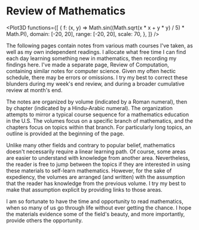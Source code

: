 
# Review of Mathematics

<Plot3D
	functions={[
		{
			f: (x, y) => Math.sin((Math.sqrt(x * x + y * y) / 5) * Math.PI),
			domain: [-20, 20],
			range: [-20, 20],
			scale: 70,
		},
	]}
/>

The following pages contain notes from various math courses I've taken, as
well as my own independent readings. I allocate what free time I can find
each day learning something new in mathematics, then recording my findings
here. I've made a separate page, Review of Computation, containing similar
notes for computer science. Given my often hectic schedule, there may be
errors or omissions. I try my best to correct these blunders during my
week's end review, and during a broader cumulative review at month's end.

The notes are organized by volume (indicated by a Roman numeral), then by
chapter (indicated by a Hindu-Arabic numeral). The organization attempts to
mirror a typical course sequence for a mathematics education in the U.S.
The volumes focus on a specific branch of mathematics, and the chapters
focus on topics within that branch. For particularly long topics, an
outline is provided at the beginning of the page.

Unlike many other fields and contrary to popular belief, mathematics
doesn't necessarily require a linear learning path. Of course, some areas
are easier to understand with knowledge from another area. Nevertheless,
the reader is free to jump between the topics if they are interested in
using these materials to self-learn mathematics. However, for the sake of
expediency, the volumes are arranged (and written) with the assumption that
the reader has knowledge from the previous volume. I try my best to make
that assumption explicit by providing links to those areas.

I am so fortunate to have the time and opportunity to read mathematics,
when so many of us go through life without ever getting the chance. I hope
the materials evidence some of the field's beauty, and more importantly,
provide others the opportunity.
